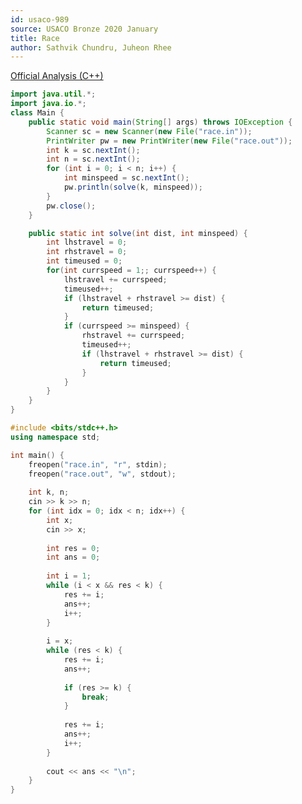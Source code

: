 ```yaml
---
id: usaco-989
source: USACO Bronze 2020 January
title: Race
author: Sathvik Chundru, Juheon Rhee
---
```


[Official Analysis (C++)](http://www.usaco.org/current/data/sol_race_bronze_jan20.html)

<LanguageSection>
 
<JavaSection>

```java
import java.util.*;
import java.io.*;
class Main {
	public static void main(String[] args) throws IOException {
		Scanner sc = new Scanner(new File("race.in"));
		PrintWriter pw = new PrintWriter(new File("race.out")); 
		int k = sc.nextInt();
		int n = sc.nextInt();
		for (int i = 0; i < n; i++) {
			int minspeed = sc.nextInt(); 
			pw.println(solve(k, minspeed));
		}
		pw.close();
	}

	public static int solve(int dist, int minspeed) {
		int lhstravel = 0;
		int rhstravel = 0;
		int timeused = 0;
		for(int currspeed = 1;; currspeed++) {
			lhstravel += currspeed;
			timeused++;
			if (lhstravel + rhstravel >= dist) { 
				return timeused; 
			}
			if (currspeed >= minspeed) {
				rhstravel += currspeed;
				timeused++;
				if (lhstravel + rhstravel >= dist) { 
					return timeused; 
				}
			}
		}
	}
}
```

</JavaSection>

<CPPSection>

```cpp
#include <bits/stdc++.h>
using namespace std;

int main() {
	freopen("race.in", "r", stdin);
	freopen("race.out", "w", stdout);
	
	int k, n;
	cin >> k >> n;
	for (int idx = 0; idx < n; idx++) {
		int x;
		cin >> x;
	
		int res = 0;
		int ans = 0;
	
		int i = 1; 
		while (i < x && res < k) {
			res += i;
			ans++;
			i++;
		}
	
		i = x;
		while (res < k) {
			res += i;
			ans++;
			       
			if (res >= k) {
				break;
			}
	
			res += i;
			ans++;
			i++;
		}
	
		cout << ans << "\n";
	}
}
```

</CPPSection>

</LanguageSection>
